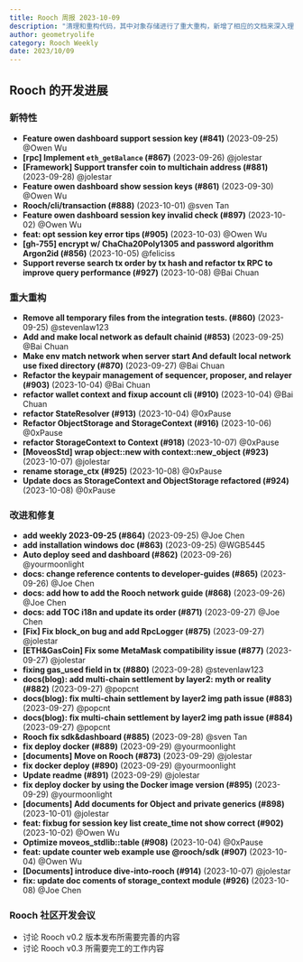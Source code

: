 ```yaml
---
title: Rooch 周报 2023-10-09
description: "清理和重构代码，其中对象存储进行了重大重构，新增了相应的文档来深入理解 Rooch，升级和改进了 Dashboard 的功能"
author: geometryolife
category: Rooch Weekly
date: 2023/10/09
---
```



<PostHeader />

## Rooch 的开发进展

### 新特性

- **Feature owen dashboard support session key (#841)** (2023-09-25) @Owen Wu
- **[rpc] Implement `eth_getBalance` (#867)** (2023-09-26) @jolestar
- **[Framework] Support transfer coin to multichain address (#881)** (2023-09-28) @jolestar
- **Feature owen dashboard show session keys (#861)** (2023-09-30) @Owen Wu
- **Rooch/cli/transaction (#888)** (2023-10-01) @sven Tan
- **Feature owen dashboard session key invalid check (#897)** (2023-10-02) @Owen Wu
- **feat: opt session key error tips (#905)** (2023-10-03) @Owen Wu
- **[gh-755] encrypt w/ ChaCha20Poly1305 and password algorithm Argon2id (#856)** (2023-10-05) @feliciss
- **Support reverse search tx order by tx hash and refactor tx RPC to improve query performance (#927)** (2023-10-08) @Bai Chuan

### 重大重构

- **Remove all temporary files from the integration tests. (#860)** (2023-09-25) @stevenlaw123
- **Add and make local network as default chainid (#853)** (2023-09-25) @Bai Chuan
- **Make env match network when server start And default local network use fixed directory (#870)** (2023-09-27) @Bai Chuan
- **Refactor the keypair management of sequencer, proposer, and relayer (#903)** (2023-10-04) @Bai Chuan
- **refactor wallet context and fixup account cli (#910)** (2023-10-04) @Bai Chuan
- **refactor StateResolver (#913)** (2023-10-04) @0xPause
- **Refactor ObjectStorage and StorageContext (#916)** (2023-10-06) @0xPause
- **refactor StorageContext to Context (#918)** (2023-10-07) @0xPause
- **[MoveosStd] wrap object::new with context::new_object (#923)** (2023-10-07) @jolestar
- **rename storage_ctx (#925)** (2023-10-08) @0xPause
- **Update docs as StorageContext and ObjectStorage refactored (#924)** (2023-10-08) @0xPause

### 改进和修复

- **add weekly 2023-09-25 (#864)** (2023-09-25) @Joe Chen
- **add installation windows doc (#863)** (2023-09-25) @WGB5445
- **Auto deploy seed and dashboard (#862)** (2023-09-26) @yourmoonlight
- **docs: change reference contents to developer-guides (#865)** (2023-09-26) @Joe Chen
- **docs: add how to add the Rooch network guide (#868)** (2023-09-26) @Joe Chen
- **docs: add TOC i18n and update its order (#871)** (2023-09-27) @Joe Chen
- **[Fix] Fix block_on bug and add RpcLogger (#875)** (2023-09-27) @jolestar
- **[ETH&GasCoin] Fix some MetaMask compatibility issue (#877)** (2023-09-27) @jolestar
- **fixing gas_used field in tx (#880)** (2023-09-28) @stevenlaw123
- **docs(blog): add multi-chain settlement by layer2: myth or reality (#882)** (2023-09-27) @popcnt
- **docs(blog): fix multi-chain settlement by layer2 img path issue (#883)** (2023-09-27) @popcnt
- **docs(blog): fix multi-chain settlement by layer2 img path issue (#884)** (2023-09-27) @popcnt
- **Rooch fix sdk&dashboard (#885)** (2023-09-28) @sven Tan
- **fix deploy docker (#889)** (2023-09-29) @yourmoonlight
- **[documents] Move on Rooch (#873)** (2023-09-29) @jolestar
- **fix docker deploy (#890)** (2023-09-29) @yourmoonlight
- **Update readme (#891)** (2023-09-29) @jolestar
- **fix deploy docker by using the Docker image version (#895)** (2023-09-29) @yourmoonlight
- **[documents] Add documents for Object and private generics (#898)** (2023-10-01) @jolestar
- **feat: fixbug for session key list create_time not show correct (#902)** (2023-10-02) @Owen Wu
- **Optimize moveos_stdlib::table  (#908)** (2023-10-04) @0xPause
- **feat: update counter web example use @rooch/sdk (#907)** (2023-10-04) @Owen Wu
- **[Documents] introduce dive-into-rooch (#914)** (2023-10-07) @jolestar
- **fix: update doc coments of storage_context module (#926)** (2023-10-08) @Joe Chen

### Rooch 社区开发会议

- 讨论 Rooch v0.2 版本发布所需要完善的内容
- 讨论 Rooch v0.3 所需要完工的工作内容
